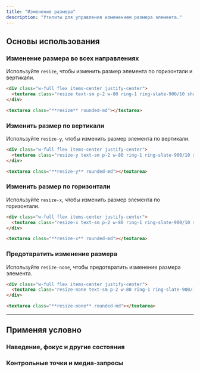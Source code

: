 ```yaml
---
title: "Изменение размера"
description: "Утилиты для управления изменением размера элемента."
---
```




## Основы использования

### Изменение размера во всех направлениях

Используйте `resize`, чтобы изменить размер элемента по горизонтали и вертикали.

```html {{ example: { hint: 'Перетащите дескриптор текстовой области в демоверсии, чтобы увидеть ожидаемое поведение' } }}
<div class="w-full flex items-center justify-center">
  <textarea class="resize text-sm p-2 w-80 ring-1 ring-slate-900/10 shadow-sm rounded-md dark:bg-slate-800 dark:ring-0 dark:highlight-white/5" rows="3"></textarea>
</div>
```

```html
<textarea class="**resize** rounded-md"></textarea>
```

### Изменить размер по вертикали

Используйте `resize-y`, чтобы изменить размер элемента по вертикали.

```html {{ example: { hint: 'Перетащите дескриптор текстовой области в демоверсии, чтобы увидеть ожидаемое поведение' } }}
<div class="w-full flex items-center justify-center">
  <textarea class="resize-y text-sm p-2 w-80 ring-1 ring-slate-900/10 shadow-sm rounded-md dark:bg-slate-800 dark:ring-0 dark:highlight-white/5" rows="3"></textarea>
</div>
```

```html
<textarea class="**resize-y** rounded-md"></textarea>
```

### Изменить размер по горизонтали

Используйте `resize-x`, чтобы изменить размер элемента по горизонтали.

```html {{ example: { hint: 'Перетащите дескриптор текстовой области в демоверсии, чтобы увидеть ожидаемое поведение' } }}
<div class="w-full flex items-center justify-center">
  <textarea class="resize-x text-sm p-2 w-80 ring-1 ring-slate-900/10 shadow-sm rounded-md dark:bg-slate-800 dark:ring-0 dark:highlight-white/5" rows="3"></textarea>
</div>
```

```html
<textarea class="**resize-x** rounded-md"></textarea>
```

### Предотвратить изменение размера

Используйте `resize-none`, чтобы предотвратить изменение размера элемента.

```html {{ example: { hint: 'Обратите внимание, что дескриптор текстовой области исчез' } }}
<div class="w-full flex items-center justify-center">
  <textarea class="resize-none text-sm p-2 w-80 ring-1 ring-slate-900/10 shadow-sm rounded-md dark:bg-slate-800 dark:ring-0 dark:highlight-white/5" rows="3"></textarea>
</div>
```

```html
<textarea class="**resize-none** rounded-md"></textarea>
```

---

## <Heading ignore>Применяя условно</Heading>

### <Heading ignore>Наведение, фокус и другие состояния</Heading>

<HoverFocusAndOtherStates defaultClass="resize-none" featuredClass="resize" />

### <Heading ignore>Контрольные точки и медиа-запросы</Heading>

<BreakpointsAndMediaQueries defaultClass="resize-none" featuredClass="resize" />
